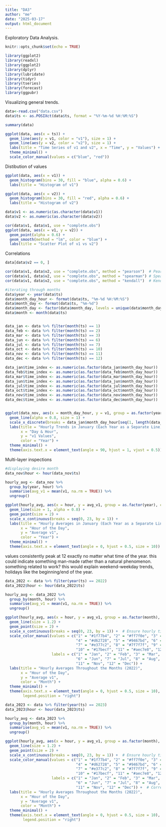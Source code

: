 ---
title: "DA3"
author: "me"
date: "2025-03-17"
output: html_document
---


Exploratory Data Analysis. 

```{r setup, include=FALSE}
knitr::opts_chunk$set(echo = TRUE)

library(ggplot2)
library(readxl)
library(ggplot2)
library(dplyr)
library(lubridate)
library(tidyr)
library(tseries)
library(forecast)
library(ggpubr)
```
Visualizing general trends. 
```{r}
data<-read.csv("data.csv")
data$ts <- as.POSIXct(data$ts, format = "%Y-%m-%d %H:%M:%S")

summary(data)

ggplot(data, aes(x = ts)) +
  geom_line(aes(y = v1, color = "v1"), size = 1) +
  geom_line(aes(y = v2, color = "v2"), size = 1) +
  labs(title = "Time Series of v1 and v2", x = "Time", y = "Values") +
  theme_minimal() +
  scale_color_manual(values = c("blue", "red"))
```
Distibution of values

```{r}

ggplot(data, aes(x = v1)) + 
  geom_histogram(bins = 30, fill = "blue", alpha = 0.6) +
  labs(title = "Histogram of v1")

ggplot(data, aes(x = v2)) + 
  geom_histogram(bins = 30, fill = "red", alpha = 0.6) +
  labs(title = "Histogram of v2")


```
```{r}
data$v1 <- as.numeric(as.character(data$v1))
data$v2 <- as.numeric(as.character(data$v2))

cor(data$v1, data$v1, use = "complete.obs")
ggplot(data, aes(x = v1, y = v2)) +
  geom_point(alpha = 0.6) +
  geom_smooth(method = "lm", color = "blue") +
  labs(title = "Scatter Plot of v1 vs v2")

```
Correlations

```{r}
data[data$v2 == 0, ]

cor(data$v1, data$v2, use = "complete.obs", method = "pearson")  # Pearson (linear)
cor(data$v1, data$v2, use = "complete.obs", method = "spearman") # Spearman (rank-based)
cor(data$v1, data$v2, use = "complete.obs", method = "kendall")  # Kendall (non-linear)
```
```{r}

#iterating through months 
data$year <- year(data$ts)
data$month_day_hour <- format(data$ts, "%m-%d %H:%M:%S")  
data$month_day <- format(data$ts, "%m-%d")
data$month_day <- factor(data$month_day, levels = unique(data$month_day))
data$month <- month(data$ts)


data_jan <- data %>% filter(month(ts) == 1)
data_feb <- data %>% filter(month(ts) == 2)
data_mar <- data %>% filter(month(ts) == 3)
data_jun <- data %>% filter(month(ts) == 6)
data_jul <- data %>% filter(month(ts) == 7)
data_oct <- data %>% filter(month(ts) == 10)
data_nov <- data %>% filter(month(ts) == 11)
data_dec <- data %>% filter(month(ts) == 12)

data_jan$time_index <- as.numeric(as.factor(data_jan$month_day_hour))
data_feb$time_index <- as.numeric(as.factor(data_feb$month_day_hour))
data_mar$time_index <- as.numeric(as.factor(data_mar$month_day_hour))
data_jun$time_index <- as.numeric(as.factor(data_jun$month_day_hour))
data_jul$time_index <- as.numeric(as.factor(data_jul$month_day_hour))
data_oct$time_index <- as.numeric(as.factor(data_oct$month_day_hour))
data_nov$time_index <- as.numeric(as.factor(data_nov$month_day_hour))
data_dec$time_index <- as.numeric(as.factor(data_dec$month_day_hour))


ggplot(data_nov, aes(x = month_day_hour, y = v1, group = as.factor(year), color = as.factor(year))) +
  geom_line(alpha = 0.8, size = 1) +
  scale_x_discrete(breaks = data_jan$month_day_hour[seq(1, length(data_jan$month_day_hour), by = 24)]) + 
  labs(title = "Hourly Trends in January (Each Year as a Separate Line)",
       x = "Day & Hour",
       y = "v1 Values",
       color = "Year") +
  theme_minimal() +
  theme(axis.text.x = element_text(angle = 90, hjust = 1, vjust = 0.5))

```
Multi-layer inspections

```{r}
#displaying desire month
data_nov$hour <- hour(data_nov$ts)

hourly_avg <- data_nov %>%
  group_by(year, hour) %>%
  summarise(avg_v1 = mean(v1, na.rm = TRUE)) %>%
  ungroup()

ggplot(hourly_avg, aes(x = hour, y = avg_v1, group = as.factor(year), color = as.factor(year))) +
  geom_line(size = 1, alpha = 0.8) +
  geom_point(size = 2) +  
  scale_x_continuous(breaks = seq(0, 23, by = 1)) + 
  labs(title = "Hourly Averages in January (Each Year as a Separate Line)",
       x = "Hour of the Day",
       y = "Average v1",
       color = "Year") +
  theme_minimal() +
  theme(axis.text.x = element_text(angle = 0, hjust = 0.5, size = 10))

```
values consistently peak at 12 exactly no matter what time of the year. this could indicate something man-made rather than a natural phenomenon. something related to work? this would
explain weekend-weekday trends, holidays like the beginning/end of the year.
```{r}
data_2022 <- data %>% filter(year(ts) == 2022)
data_2022$hour <- hour(data_2022$ts)

hourly_avg <- data_2022 %>%
  group_by(month, hour) %>%
  summarise(avg_v1 = mean(v1, na.rm = TRUE)) %>%
  ungroup()

ggplot(hourly_avg, aes(x = hour, y = avg_v1, group = as.factor(month), color = as.factor(month))) +
  geom_line(size = 1.2) +  
  geom_point(size = 2) +  
  scale_x_continuous(breaks = seq(0, 23, by = 1)) +  # Ensure hourly ticks (0-23)
  scale_color_manual(values = c("1" = "#1f77b4", "2" = "#ff7f0e", "3" = "#2ca02c",
                                "4" = "#d62728", "5" = "#9467bd", "6" = "#8c564b",
                                "7" = "#e377c2", "8" = "#7f7f7f", "9" = "#bcbd22",
                                "10" = "#17becf", "11" = "#aec7e8", "12" = "#ff9896"),
                     labels = c("1" = "Jan", "2" = "Feb", "3" = "Mar", "4" = "Apr", "5" = "May",
                                "6" = "Jun", "7" = "Jul", "8" = "Aug", "9" = "Sep", "10" = "Oct",
                                "11" = "Nov", "12" = "Dec")) + 
  labs(title = "Hourly Averages Throughout the Months (2022)",
       x = "Hour of the Day",
       y = "Average v1",
       color = "Month") +
  theme_minimal() +
  theme(axis.text.x = element_text(angle = 0, hjust = 0.5, size = 10),  
        legend.position = "right")  


```
```{r}
data_2023 <- data %>% filter(year(ts) == 2023)
data_2023$hour <- hour(data_2023$ts)

hourly_avg <- data_2023 %>%
  group_by(month, hour) %>%
  summarise(avg_v1 = mean(v1, na.rm = TRUE)) %>%
  ungroup()

ggplot(hourly_avg, aes(x = hour, y = avg_v1, group = as.factor(month), color = as.factor(month))) +
  geom_line(size = 1.2) +  
  geom_point(size = 2) +   
  scale_x_continuous(breaks = seq(0, 23, by = 1)) +  # Ensure hourly ticks (0-23)
  scale_color_manual(values = c("1" = "#1f77b4", "2" = "#ff7f0e", "3" = "#2ca02c",
                                "4" = "#d62728", "5" = "#9467bd", "6" = "#8c564b",
                                "7" = "#e377c2", "8" = "#7f7f7f", "9" = "#bcbd22",
                                "10" = "#17becf", "11" = "#aec7e8", "12" = "#ff9896"),
                     labels = c("1" = "Jan", "2" = "Feb", "3" = "Mar", "4" = "Apr", "5" = "May",
                                "6" = "Jun", "7" = "Jul", "8" = "Aug", "9" = "Sep", "10" = "Oct",
                                "11" = "Nov", "12" = "Dec")) +  # Correct legend labels
  labs(title = "Hourly Averages Throughout the Months (2022)",
       x = "Hour of the Day",
       y = "Average v1",
       color = "Month") +
  theme_minimal() +
  theme(axis.text.x = element_text(angle = 0, hjust = 0.5, size = 10), 
        legend.position = "right") 

```



